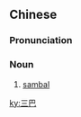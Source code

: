 ==Chinese==
{{zh-forms}}

===Pronunciation===
{{zh-pron
|m=sānbā
|cat=n
}}

===Noun===
{{zh-noun}}

# [[sambal]]

[[ky:三巴]]